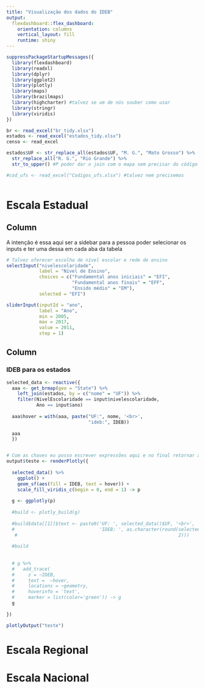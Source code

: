 ---
title: "Visualização dos dados do IDEB"
output: 
  flexdashboard::flex_dashboard:
    orientation: columns
    vertical_layout: fill
    runtime: shiny
---

```{r setup, include=FALSE}
suppressPackageStartupMessages({
  library(flexdashboard)
  library(readxl)
  library(dplyr)
  library(ggplot2)
  library(plotly)
  library(maps)
  library(brazilmaps)
  library(highcharter) #talvez se um de nós souber como usar 
  library(stringr)
  library(viridis)
})

```


```{r global, include = FALSE}
br <- read_excel("br_tidy.xlsx")
estados <- read_excel("estados_tidy.xlsx")
censo <- read_excel

estados$UF <- str_replace_all(estados$UF, "M. G.", "Mato Grosso") %>% 
  str_replace_all("R. G.", "Rio Grande") %>%
  str_to_upper() #P poder dar o join com o mapa sem precisar do código do estado

#cod_ufs <- read_excel("Codigos_ufs.xlsx") #talvez nem precisemos



```

Escala Estadual
=====================================

Column{.sidebar}
-----------------------------------------------------------------------

  A intenção é essa aqui ser a sidebar para a pessoa poder selecionar os inputs e ter uma dessa em cada aba da tabela

```{r}
# Talvez oferecer escolha de nível escolar e rede de ensino
selectInput("nivelescolaridade",
            label = "Nível de Ensino",
            choices = c("Fundamental anos iniciais" = "EFI",
                        "Fundamental anos finais" = "EFF",
                        "Ensido médio" = "EM"),
            selected = "EFI")

sliderInput(inputId = "ano",
            label = "Ano",
            min = 2005,
            max = 2017,
            value = 2011,
            step = 1)
```

Column {data-width=350}
-----------------------------------------------------------------------

### IDEB para os estados

```{r}

selected_data <- reactive({
  aaa <- get_brmap(geo = "State") %>% 
    left_join(estados, by = c("nome" = "UF")) %>%
    filter(NivelEscolaridade == input$nivelescolaridade, 
           Ano == input$ano)
  
  aaa$hover = with(aaa, paste("UF:", nome, '<br>',
                              "ideb:", IDEB))
  
  aaa
  })


# Com as chaves eu posso escrever expressões aqui e no final retornar algo
output$teste <- renderPlotly({
  
  selected_data() %>% 
    ggplot() +
    geom_sf(aes(fill = IDEB, text = hover)) +
    scale_fill_viridis_c(begin = 0, end = 1) -> p
  
  g <- ggplotly(p)
  
  #build <- plotly_build(g)
  
  #build$data[[1]]$text <- paste0('UF: ', selected_data()$UF, '<br>', 
  #                               'IDEB: ', as.character(round(selected_data()$IDEB,
   #                                                           2))) 
  
  #build
   
  
  # g %>%
  #   add_trace(
  #     z = ~IDEB,
  #     text =  ~hover,
  #     locations = ~geometry,
  #     hoverinfo = 'text',
  #     marker = list(color='green')) -> g
  g
  
})

plotlyOutput("teste")
```




Escala Regional
=====================================




Escala Nacional
=====================================







